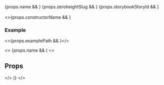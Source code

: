 
<div style={{ display: "flex", gap: 24 }}>
  {props.name && <ExternalLinkCard type="github" componentName={props.name} />}
  {props.zeroheightSlug && <ExternalLinkCard type="zeroheight" slug={props.zeroheightSlug} />}
  {props.storybookStoryId && <ExternalLinkCard type="storybook" storyId={props.storybookStoryId} />}
</div>

<br />
<>{props.constructorName && <ComponentHeader name={props.constructorName} />}</>
<br />

### Example

<>{props.examplePath && <Canvas path={props.examplePath} />}</>

<>
  {props.name && (
    <>
      <h2>Props</h2>
      <PropTable name={props.name} />
    </>
  )}
</>
